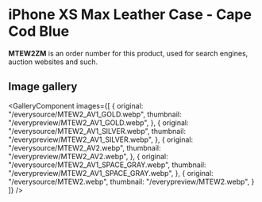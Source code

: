 
# iPhone XS Max Leather Case - Cape Cod Blue

<Callout type='info' emoji='👉🏻'>**MTEW2ZM** is an order number for this product, used for search engines, auction websites and such.</Callout>

## Image gallery

<GalleryComponent
    images={[
      {
        original: "/everysource/MTEW2_AV1_GOLD.webp",
        thumbnail: "/everypreview/MTEW2_AV1_GOLD.webp",
      },
      {
        original: "/everysource/MTEW2_AV1_SILVER.webp",
        thumbnail: "/everypreview/MTEW2_AV1_SILVER.webp",
      },
      {
        original: "/everysource/MTEW2_AV2.webp",
        thumbnail: "/everypreview/MTEW2_AV2.webp",
      },
      {
        original: "/everysource/MTEW2_AV1_SPACE_GRAY.webp",
        thumbnail: "/everypreview/MTEW2_AV1_SPACE_GRAY.webp",
      },
      {
        original: "/everysource/MTEW2.webp",
        thumbnail: "/everypreview/MTEW2.webp",
      }
    ]}
  />
